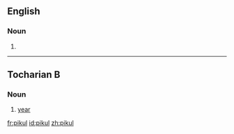 ==English==

===Noun===
{{en-noun}}

# {{alternative form of|picul}}

----

==Tocharian B==

===Noun===
{{head|txb|noun}}

# [[year]]

[[fr:pikul]]
[[id:pikul]]
[[zh:pikul]]